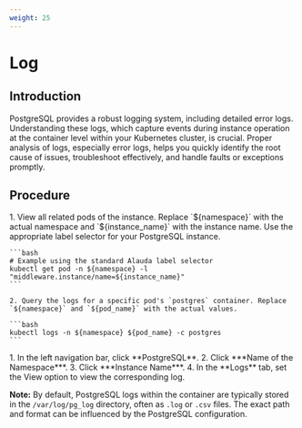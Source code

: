 ```yaml
---
weight: 25
---
```


# Log

## Introduction

PostgreSQL provides a robust logging system, including detailed error logs. Understanding these logs, which capture events during instance operation at the container level within your Kubernetes cluster, is crucial. Proper analysis of logs, especially error logs, helps you quickly identify the root cause of issues, troubleshoot effectively, and handle faults or exceptions promptly.

## Procedure

<Tabs>
  <Tab label="CLI">
    1. View all related pods of the instance. Replace `${namespace}` with the actual namespace and `${instance_name}` with the instance name. Use the appropriate label selector for your PostgreSQL instance.

    ```bash
    # Example using the standard Alauda label selector
    kubectl get pod -n ${namespace} -l "middleware.instance/name=${instance_name}"
    ```

    2. Query the logs for a specific pod's `postgres` container. Replace `${namespace}` and `${pod_name}` with the actual values.

    ```bash
    kubectl logs -n ${namespace} ${pod_name} -c postgres
    ```
  </Tab>

  <Tab label="Web Console">
    1. In the left navigation bar, click **PostgreSQL**.
    2. Click ***Name of the Namespace***.
    3. Click ***Instance Name***.
    4. In the **Logs** tab, set the View option to view the corresponding log.
  </Tab>
</Tabs>

**Note:** By default, PostgreSQL logs within the container are typically stored in the `/var/log/pg_log` directory, often as `.log` or `.csv` files. The exact path and format can be influenced by the PostgreSQL configuration.
